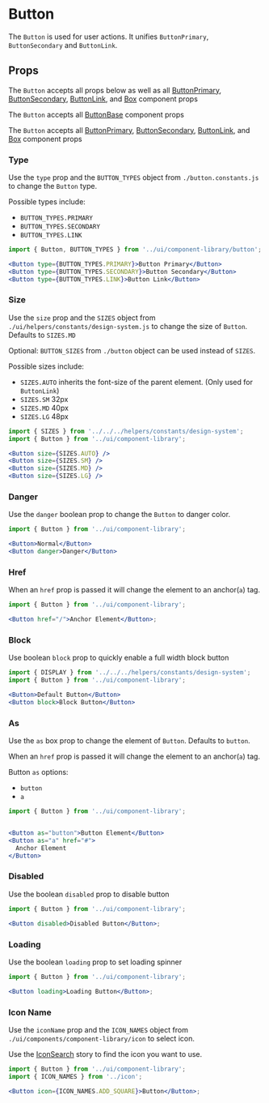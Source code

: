 
# Button

The `Button` is used for user actions. It unifies `ButtonPrimary`, `ButtonSecondary` and `ButtonLink`.

<Canvas>
  <Story id="components-componentlibrary-button--default-story" />
</Canvas>

## Props

The `Button` accepts all props below as well as all [ButtonPrimary](/docs/components-componentlibrary-buttonprimary--default-story), [ButtonSecondary](/docs/components-componentlibrary-buttonsecondary--default-story), [ButtonLink](/docs/components-componentlibrary-buttonlink--default-story), and [Box](/docs/components-ui-box--default-story#props) component props

<ArgsTable of={Button} />

The `Button` accepts all [ButtonBase](/docs/components-componentlibrary-buttonbase--default-story#props) component props

<ArgsTable of={ButtonBase} />

The `Button` accepts all [ButtonPrimary](/docs/components-componentlibrary-buttonprimary--default-story), [ButtonSecondary](/docs/components-componentlibrary-buttonsecondary--default-story), [ButtonLink](/docs/components-componentlibrary-buttonlink--default-story), and [Box](/docs/components-ui-box--default-story#props) component props

<ArgsTable of={ButtonLink} />

### Type

Use the `type` prop and the `BUTTON_TYPES` object from `./button.constants.js` to change the `Button` type.

Possible types include:

- `BUTTON_TYPES.PRIMARY`
- `BUTTON_TYPES.SECONDARY`
- `BUTTON_TYPES.LINK`

<Canvas>
  <Story id="components-componentlibrary-button--type" />
</Canvas>

```jsx
import { Button, BUTTON_TYPES } from '../ui/component-library/button';

<Button type={BUTTON_TYPES.PRIMARY}>Button Primary</Button>
<Button type={BUTTON_TYPES.SECONDARY}>Button Secondary</Button>
<Button type={BUTTON_TYPES.LINK}>Button Link</Button>
```

### Size

Use the `size` prop and the `SIZES` object from `./ui/helpers/constants/design-system.js` to change the size of `Button`. Defaults to `SIZES.MD`

Optional: `BUTTON_SIZES` from `./button` object can be used instead of `SIZES`.

Possible sizes include:

- `SIZES.AUTO` inherits the font-size of the parent element. (Only used for `ButtonLink`)
- `SIZES.SM` 32px
- `SIZES.MD` 40px
- `SIZES.LG` 48px

<Canvas>
  <Story id="components-componentlibrary-button--size" />
</Canvas>

```jsx
import { SIZES } from '../../../helpers/constants/design-system';
import { Button } from '../ui/component-library';

<Button size={SIZES.AUTO} />
<Button size={SIZES.SM} />
<Button size={SIZES.MD} />
<Button size={SIZES.LG} />
```

### Danger

Use the `danger` boolean prop to change the `Button` to danger color.

<Canvas>
  <Story id="components-componentlibrary-button--danger" />
</Canvas>

```jsx
import { Button } from '../ui/component-library';

<Button>Normal</Button>
<Button danger>Danger</Button>
```

### Href

When an `href` prop is passed it will change the element to an anchor(`a`) tag.

<Canvas>
  <Story id="components-componentlibrary-button--href" />
</Canvas>

```jsx
import { Button } from '../ui/component-library';

<Button href="/">Anchor Element</Button>;
```

### Block

Use boolean `block` prop to quickly enable a full width block button

<Canvas>
  <Story id="components-componentlibrary-button--block" />
</Canvas>

```jsx
import { DISPLAY } from '../../../helpers/constants/design-system';
import { Button } from '../ui/component-library';

<Button>Default Button</Button>
<Button block>Block Button</Button>
```

### As

Use the `as` box prop to change the element of `Button`. Defaults to `button`.

When an `href` prop is passed it will change the element to an anchor(`a`) tag.

Button `as` options:

- `button`
- `a`

<Canvas>
  <Story id="components-componentlibrary-button--as" />
</Canvas>

```jsx
import { Button } from '../ui/component-library';


<Button as="button">Button Element</Button>
<Button as="a" href="#">
  Anchor Element
</Button>
```

### Disabled

Use the boolean `disabled` prop to disable button

<Canvas>
  <Story id="components-componentlibrary-button--disabled" />
</Canvas>

```jsx
import { Button } from '../ui/component-library';

<Button disabled>Disabled Button</Button>;
```

### Loading

Use the boolean `loading` prop to set loading spinner

<Canvas>
  <Story id="components-componentlibrary-button--loading" />
</Canvas>

```jsx
import { Button } from '../ui/component-library';

<Button loading>Loading Button</Button>;
```

### Icon Name

Use the `iconName` prop and the `ICON_NAMES` object from `./ui/components/component-library/icon` to select icon.

Use the [IconSearch](/story/components-componentlibrary-icon--default-story) story to find the icon you want to use.

<Canvas>
  <Story id="components-componentlibrary-button--icon" />
</Canvas>

```jsx
import { Button } from '../ui/component-library';
import { ICON_NAMES } from '../icon';

<Button icon={ICON_NAMES.ADD_SQUARE}>Button</Button>;
```
